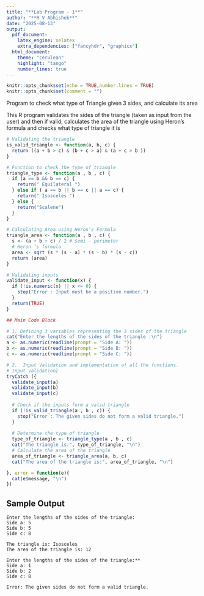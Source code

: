 ```yaml
---
title: "**Lab Program - 1**"
author: "**R V Abhishek**"
date: "2025-08-13"
output:
  pdf_document:
    latex_engine: xelatex
    extra_dependencies: ["fancyhdr", "graphicx"]
  html_document:
    theme: "cerulean"
    highlight: "tango"
    number_lines: true
---
```


```r
knitr::opts_chunk$set(echo = TRUE,number.lines = TRUE)
knitr::opts_chunk$set(comment = "")
```

Program to check what type of Triangle given 3 sides, and calculate its area

This R program validates the sides of the triangle (taken as input from the user) and then if valid, calculates the area of the triangle using Heron's formula and checks what type of triangle it is

```r
# Validating the triangle
is_valid_triangle <- function(a, b, c) {
  return ((a + b > c) & (b + c > a) & (a + c > b ))
}
```

```r
# Function to check the type of triangle
triangle_type <- function(a , b , c) {
  if (a == b && b == c) {
    return(" Equilateral ")
  } else if ( a == b || b == c || a == c) {
    return(" Isosceles ")
  } else {
    return("Scalene")
  }
}
```

```r
# Calculating Area using Heron's Formula
triangle_area <- function(a , b , c) {
  s <- (a + b + c) / 2 # Semi - perimeter
  # Heron ’s formula
  area <- sqrt (s * (s - a) * (s - b) * (s - c))
  return (area)
}
```

```r
# Validating inputs
validate_input <- function(x) {
  if (!is.numeric(x) || x <= 0) {
    stop("Error : Input must be a positive number.")
  }
  return(TRUE)
}
```

```r
## Main Code Block

# 1. Defining 3 variables representing the 3 sides of the triangle
cat("Enter the lengths of the sides of the triangle :\n") 
a <- as.numeric(readline(prompt = "Side A: ")) 
b <- as.numeric(readline(prompt = "Side B: ")) 
c <- as.numeric(readline(prompt = "Side C: "))
```

```r
# 2.  Input Validation and implementation of all the functions.
# Input validation} 
tryCatch ({ 
  validate_input(a) 
  validate_input(b) 
  validate_input(c) 
  
  # Check if the inputs form a valid triangle 
  if (!is_valid_triangle(a , b , c)) { 
    stop("Error : The given sides do not form a valid triangle.")
  }
  
  # Determine the type of triangle 
  type_of_triangle <- triangle_type(a , b , c) 
  cat("The triangle is:", type_of_triangle, "\n") 
  # Calculate the area of the triangle 
  area_of_triangle <- triangle_area(a, b, c) 
  cat("The area of the triangle is:", area_of_triangle, "\n")

}, error = function(e){ 
  cat(e$message, "\n") 
})
```

## Sample Output

```         
Enter the lengths of the sides of the triangle:
Side a: 5
Side b: 5 
Side c: 8

The triangle is: Isosceles 
The area of the triangle is: 12

Enter the lengths of the sides of the triangle:** 
Side a: 1 
Side b: 2
Side c: 8

Error: The given sides do not form a valid triangle.
```